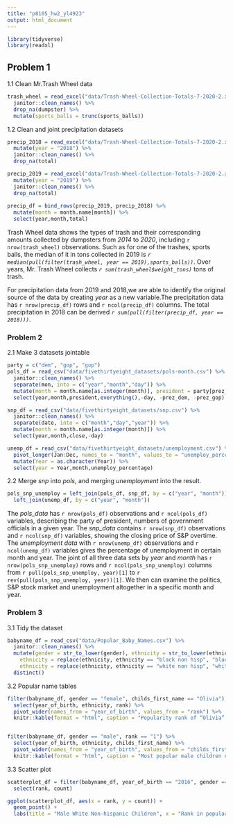 ```yaml
---
title: "p8105_hw2_yl4923"
output: html_document
---
```


```r
library(tidyverse)
library(readxl)
```

## Problem 1
1.1 Clean Mr.Trash Wheel data
```r
trash_wheel = read_excel("data/Trash-Wheel-Collection-Totals-7-2020-2.xlsx", sheet = "Mr. Trash Wheel", range = "A2:N535") %>% 
  janitor::clean_names() %>%
  drop_na(dumpster) %>% 
  mutate(sports_balls = trunc(sports_balls))
```

1.2 Clean and joint precipitation datasets
```r
precip_2018 = read_excel("data/Trash-Wheel-Collection-Totals-7-2020-2.xlsx",sheet = "2018 Precipitation",range = "A2:B14") %>%
  mutate(year = "2018") %>% 
  janitor::clean_names() %>%
  drop_na(total) 

precip_2019 = read_excel("data/Trash-Wheel-Collection-Totals-7-2020-2.xlsx",sheet = "2019 Precipitation",range = "A2:B14") %>%
  mutate(year = "2019") %>% 
  janitor::clean_names() %>%
  drop_na(total) 
   
precip_df = bind_rows(precip_2019, precip_2018) %>%
  mutate(month = month.name[month]) %>%
  select(year,month,total)
```
Trash Wheel data shows the types of trash and their corresponding amounts collected by dumpsters from _2014_ to _2020_, including `r nrow(trash_wheel)` observations. Such as for one of the trashes, sports balls, the median of it in tons collected in 2019 is *`r median(pull(filter(trash_wheel, year == 2019),sports_balls))`*. Over years, Mr. Trash Wheel collects *`r sum(trash_wheel$weight_tons)`* tons of trash.

For precipitation data from 2019 and 2018,we are able to identify the original source of the data by creating _year_ as a new variable.The precipitation data has `r nrow(precip_df)` rows and `r ncol(precip_df)` columns. The total precipitation in 2018 can be derived *`r sum(pull(filter(precip_df, year == 2018)))`*.

### Problem 2
2.1 Make 3 datasets jointable
```r
party = c("dem", "gop", "gop") 
pols_df = read_csv("data/fivethirtyeight_datasets/pols-month.csv") %>%
  janitor::clean_names() %>%
  separate(mon, into = c("year","month","day")) %>%
  mutate(month = month.name[as.integer(month)], president = party[prez_gop + 1]) %>%
  select(year,month,president,everything(),-day, -prez_dem, -prez_gop)

snp_df = read_csv("data/fivethirtyeight_datasets/snp.csv") %>% 
  janitor::clean_names() %>%
  separate(date, into = c("month","day","year")) %>%
  mutate(month = month.name[as.integer(month)]) %>%
  select(year,month,close,-day)

unemp_df = read_csv("data/fivethirtyeight_datasets/unemployment.csv") %>%
  pivot_longer(Jan:Dec, names_to = "month", values_to = "unemploy_percentage") %>%
  mutate(Year = as.character(Year)) %>%
  select(year = Year,month,unemploy_percentage)
```

2.2 Merge _snp_ into _pols_, and merging _unemployment_ into the result.
```r
pols_snp_unemploy = left_join(pols_df, snp_df, by = c("year", "month")) %>% 
  left_join(unemp_df, by = c("year", "month"))
```
The _pols_data_ has `r nrow(pols_df)` observations and `r ncol(pols_df)` variables, describing the party of president, numbers of government officials in a given year. The _snp_data_ contains `r nrow(snp_df)` observations and `r ncol(snp_df)` variables, showing the closing price of S&P overtime. The _unemployment data_ with `r nrow(unemp_df)` observations and `r ncol(unemp_df)` variables gives the percentage of unemployment in certain month and year. The joint of all three data sets by *year* and *month* has `r nrow(pols_snp_unemploy)` rows and `r ncol(pols_snp_unemploy)` columns from `r pull(pols_snp_unemploy, year)[1]` to `r rev(pull(pols_snp_unemploy, year))[1]`. We then can examine the politics, S&P stock market and unemployment altogether in a specific month and year.

### Problem 3 
3.1 Tidy the dataset
```r
babyname_df = read_csv("data/Popular_Baby_Names.csv") %>%
  janitor::clean_names() %>%
  mutate(gender = str_to_lower(gender), ethnicity = str_to_lower(ethnicity), ethnicity = replace(ethnicity, ethnicity == "asian and paci", "asian and pacific islander"),
    ethnicity = replace(ethnicity, ethnicity == "black non hisp", "black non hispanic"),
    ethnicity = replace(ethnicity, ethnicity == "white non hisp", "white non hispanic")) %>% 
  distinct()
```

3.2 Popular name tables
```r
filter(babyname_df, gender == "female", childs_first_name == "Olivia") %>% 
  select(year_of_birth, ethnicity, rank) %>%
  pivot_wider(names_from = "year_of_birth", values_from = "rank") %>%
  knitr::kable(format = "html", caption = "Popularity rank of “Olivia” as a female baby name over time")


filter(babyname_df, gender == "male", rank == "1") %>% 
  select(year_of_birth, ethnicity, childs_first_name) %>% 
  pivot_wider(names_from = "year_of_birth", values_from = "childs_first_name") %>%
  knitr::kable(format = "html", caption = "Most popular male children name over time")
```

3.3 Scatter plot
```r
scatterplot_df = filter(babyname_df, year_of_birth == "2016", gender == "male", ethnicity == "white non hispanic") %>% 
  select(rank, count)

ggplot(scatterplot_df, aes(x = rank, y = count)) + 
  geom_point() +
  labs(title = "Male White Non-hispanic Children", x = "Rank in popularity of the name", y = "Number of children with the name")
```

